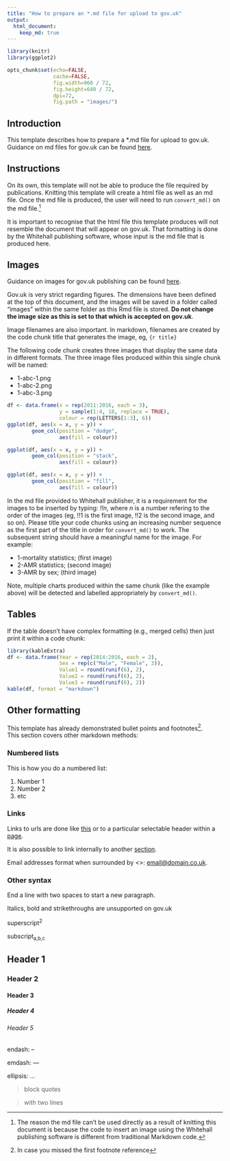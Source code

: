 ---
title: "How to prepare an *.md file for upload to gov.uk"
output: 
  html_document:
    keep_md: true
---

```{r knitr_init, echo=FALSE, cache=FALSE, message=FALSE}
library(knitr)
library(ggplot2)

opts_chunk$set(echo=FALSE,
               cache=FALSE,
               fig.width=960 / 72,
               fig.height=640 / 72,
               dpi=72,
               fig.path = "images/")
```


## Introduction

This template describes how to prepare a *.md file for upload to gov.uk. Guidance on md files for gov.uk can be found [here](https://www.gov.uk/guidance/how-to-publish-on-gov-uk/markdown).


## Instructions

On its own, this template will not be able to produce the file required by publications. Knitting this template will create a html file as well as an md file. Once the md file is produced, the user will need to run `convert_md()` on the md file.[^1] 

It is important to recognise that the html file this template produces will not resemble the document that will appear on gov.uk. That formatting is done by the Whitehall publishing software, whose input is the md file that is produced here.


## Images

Guidance on images for gov.uk publishing can be found [here](https://www.gov.uk/guidance/how-to-publish-on-gov-uk/images-and-videos#images).

Gov.uk is very strict regarding figures. The dimensions have been defined at the top of this document, and the images will be saved in a folder called "images" within the same folder as this Rmd file is stored. **Do not change the image size as this is set to that which is accepted on gov.uk**.

Image filenames are also important. In markdown, filenames are created by the code chunk title that generates the image, eg, `{r title}`

The following code chunk creates three images that display the same data in different formats. The three image files produced within this single chunk will be named:

* 1-abc-1.png
* 1-abc-2.png
* 1-abc-3.png

```{r 1-abc}
df <- data.frame(x = rep(2011:2016, each = 3),
                 y = sample(1:4, 18, replace = TRUE),
                 colour = rep(LETTERS[1:3], 6))
ggplot(df, aes(x = x, y = y)) +
        geom_col(position = "dodge",
                 aes(fill = colour))

ggplot(df, aes(x = x, y = y)) +
        geom_col(position = "stack",
                 aes(fill = colour))

ggplot(df, aes(x = x, y = y)) +
        geom_col(position = "fill",
                 aes(fill = colour))
```

In the md file provided to Whitehall publisher, it is a requirement for the images to be inserted by typing: *!!n*, where *n* is a number refering to the order of the images (eg, !!1 is the first image, !!2 is the second image, and so on). Please title your code chunks using an increasing number sequence as the first part of the title in order for `convert_md()` to work. The subsequent string should have a meaningful name for the image. For example:

* 1-mortality statistics; (first image)
* 2-AMR statistics; (second image)
* 3-AMR by sex; (third image)

Note, multiple charts produced within the same chunk (like the example above) will be detected and labelled appropriately by `convert_md()`.


## Tables

If the table doesn't have complex formatting (e.g., merged cells) then just print it within a code chunk:

```{r table example}
library(kableExtra)
df <- data.frame(Year = rep(2014:2016, each = 2),
                 Sex = rep(c("Male", "Female", 3)),
                 Value1 = round(runif(6), 2),
                 Value2 = round(runif(6), 2),
                 Value3 = round(runif(6), 2))
kable(df, format = "markdown")
```


## Other formatting

This template has already demonstrated bullet points and footnotes[^2].  
This section covers other markdown methods:


### Numbered lists {#numbered-lists}

This is how you do a numbered list:

1. Number 1
2. Number 2
3. etc


### Links

Links to urls are done like [this](https://www.gov.uk/guidance/how-to-publish-on-gov-uk/markdown) or to a particular selectable header within a [page](https://www.gov.uk/guidance/how-to-publish-on-gov-uk/markdown#links).

It is also possible to link internally to another [section](#numbered-lists).

Email addresses format when surrounded by <>: <email@domain.co.uk>.


### Other syntax

End a line with two spaces to start a new paragraph.  

Italics, bold and strikethroughs are unsupported on gov.uk

superscript<sup>2</sup>

subscript<sub>a,b,c</sub>


## Header 1

### Header 2

#### Header 3

##### Header 4

###### Header 5

endash: --

emdash: ---

ellipsis: ...


>block quotes

>with two lines


[^1]: The reason the md file can't be used directly as a result of knitting this document is because the code to insert an image using the Whitehall publishing software is different from traditional Markdown code.
[^2]: In case you missed the first footnote reference
